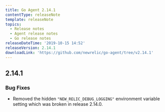 ```yaml
---
title: Go Agent 2.14.1
contentType: releaseNote
template: releaseNote
topics:
  - Release notes
  - Agent release notes
  - Go release notes
releaseDateTime: '2019-10-15 14:52'
releaseVersion: 2.14.1
downloadLink: 'https://github.com/newrelic/go-agent/tree/v2.14.1'
---
```


## 2.14.1

### Bug Fixes

* Removed the hidden `"NEW_RELIC_DEBUG_LOGGING"` environment variable setting which was broken in release 2.14.0.
